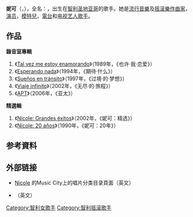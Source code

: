 {{expand|time=2010-12-08T12:50:50+00:00}}
{{Infobox musical artist
|Name = 妮可
|Img = Nicole cantante 2.jpg
|Img_capt = 尼科尔
|Background = solo_singer
|Birth_name =  {{lang|es|Denisse Lilian Laval Soza}} 
|Alias = {{lang|es|Nicole}}
|spouse = [[尔吉奥·拉各斯|尔吉奥·拉各斯]] (2009-)
|children = León Lagos Laval(b.2008.10.13)
|Born = {{birth date and age|1977|1|19}}
|birthplace = [[圣地亚哥·德·智利|圣地亚哥]]，[[智利|智利]]
|Origin = [[圣地亚哥·德·智利|圣地亚哥]]，[[智利|智利]]
| Voice_type   =  
|Genre = 流行音乐，摇滚音乐
|Occupation = 歌手，演员
|Instrument = 主唱，吉他
|Years_active = 1989年至今
|Label = Musicavisión<br />索尼BMG公司<br />马弗里克记录<br />知花娱乐
|URL = http://www.nicolemusica.cl www.nicolemusica.cl]<br />[http://www.youtube.com/nicolemusik YouTube]<br />[http://www.myspace.com/nicolemusica MySpace
}}

'''妮可'''（{{lang|es|Nicole}}，{{bd|1977年|1月19日|||Nicole}}），全名：{{lang|es|Denisse Lilian Laval Soza}}，出生在[[智利|智利]][[圣地亚哥|圣地亚哥]]的歌手。她是[[流行音樂|流行音樂]]及[[摇滚樂|摇滚樂]][[作曲家|作曲家]]，[[演员|演员]]，[[模特兒|模特兒]]，[[電台|電台]]和[[电视|电视]][[艺人|艺人]][[歌手|歌手]]。{{fact}}

== 作品 ==
'''錄音室專輯'''
# 《[[Tal_vez_me_estoy_enamorando|Tal vez me estoy enamorando]]》（1989年，《也许·我·恋爱》）
# 《[[Esperando_nada|Esperando nada]]》（1994年，《期待·什么》）
# 《[[Sueños_en_tránsito|Sueños en tránsito]]》（1997年，《过境·的·梦想》）
# 《[[Viaje_infinito|Viaje infinito]]》（2002年，《无尽·的·旅程》）
# 《[[APT_(专辑)|APT]]》（2006年，《亚太》）

'''精選輯'''
# 《[[Nicole:_Grandes_éxitos|Nicole: Grandes éxitos]]》（2002年，《妮可：精选》）
# 《[[Nicole:_20_años|Nicole: 20 años]]》（1990年，《妮可：20年》）

== 参考資料 ==
{{reflist}}

== 外部链接 ==
{{commons|Nicole (singer)|妮可}}
{{wikiquote|en:Denisse Laval|妮可}}

* [http://music-city.org/discography.php?artist=Nicole Nicole]{{Dead link|date=2018年9月 |bot=InternetArchiveBot |fix-attempted=yes }} 的Music City上的唱片分类目录頁面（英文）
* {{imdb name|id=1663709|name= Nicole}} （英文）

{{Authority control}}
{{DEFAULTSORT:Nicole}}

[[Category:智利女歌手|Category:智利女歌手]]
[[Category:智利摇滚歌手|Category:智利摇滚歌手]]